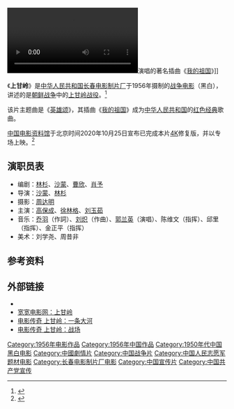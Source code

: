 {{expand|time=2018-11-17T12:22:54+00:00}}
{{Infobox Film
| name               = 上甘岭
| image              = Shang Gan Ling.jpg
| caption            = 《上甘岭》剧照
| director           = [[沙蒙|沙蒙]] [[林杉|林杉]]
| executive_producer =
| producer           = 
| writer             = [[林杉|林杉]] [[沙蒙|沙蒙]] [[曹欣|曹欣]] [[肖予|肖予]]
| starring           = [[高保成|高保成]] [[徐林格|徐林格]] [[刘玉茹|刘玉茹]] 
| music              = [[刘炽|刘炽]]
| maintheme          = 《英雄颂》
| narrator           = 
| cinematography     = [[周达明|周达明]]
| editing            = 
| production_company = [[长春电影制片厂|长春电影制片厂]]
| distributor        = 
| released           = 1956年
| runtime            = 124
| country            = {{中國大陸電影產地}}
| language           = 普通话
| budget             = 
| gross              =
| preceded_by        = 
| followed_by        = 
| website            = 
| amg_id             = 
| imdb_id            = 
}}
[[File:My_Motherland.ogv|thumb]]演唱的著名插曲《[[我的祖国_(中国)|我的祖国]]》]]

《'''上甘岭'''》是[[中华人民共和国|中华人民共和国]][[长春电影制片厂|长春电影制片厂]]于1956年摄制的[[戰爭片|战争电影]]（黑白），讲述的是[[朝鲜战争|朝鲜战争]]中的[[上甘岭战役|上甘岭战役]]。<ref>{{Cite web|title=开启红色记忆　影片《上甘岭》拍摄的幕后故事|url=http://news.sina.com.cn/c/2002-10-14/0213765868.html|accessdate=2020-10-25|work=news.sina.com.cn|archive-date=2020-11-03|archive-url=https://web.archive.org/web/20201103144316/http://news.sina.com.cn/c/2002-10-14/0213765868.html|dead-url=no}}</ref>

该片主题曲是《[[英雄颂|英雄颂]]》，其插曲《[[我的祖国_(电影插曲)|我的祖国]]》成为[[中华人民共和国|中华人民共和国]]的[[红色经典|红色经典]]歌曲。

[[中国电影资料馆|中国电影资料馆]]于北京时间2020年10月25日宣布已完成本片[[4K解析度|4K]]修复版，并以专场上映。<ref>{{Cite web|title=首部抗美援朝故事片《上甘岭》完成4K精致修复重现银幕|url=http://www.81.cn/wh/2020-10/26/content_9925115.htm|accessdate=2020-10-26|archive-date=2020-10-29|archive-url=https://web.archive.org/web/20201029135730/http://www.81.cn/wh/2020-10/26/content_9925115.htm|dead-url=no}}</ref>

== 演职员表 ==
* 编剧：[[林杉|林杉]]、[[沙蒙|沙蒙]]、[[曹欣|曹欣]]、[[肖予|肖予]]
* 导演：[[沙蒙|沙蒙]]、[[林杉|林杉]]
* 摄影：[[周达明|周达明]]
*主演：[[高保成|高保成]]、[[徐林格|徐林格]]、[[刘玉茹|刘玉茹]]
* 音乐：[[乔羽|乔羽]]（作詞）、[[刘炽|刘炽]]（作曲）、[[郭兰英|郭兰英]]（演唱）、陈维文（指挥）、邱里（指挥）、金正平（指挥）
*美术：刘学尧、周昔非

== 参考资料 ==
{{reflist}}

== 外部链接 ==
* {{douban}}
* [http://kkuan.com/movie/%E4%B8%8A%E7%94%98%E5%B2%AD 宽宽电影网：上甘岭]{{Wayback|url=http://kkuan.com/movie/%E4%B8%8A%E7%94%98%E5%B2%AD |date=20201103162157 }}
* [http://share.vrs.sohu.com/75825/v.swf&autoplay=false&xuid= 电影传奇 上甘岭：一条大河]
* [http://share.vrs.sohu.com/75819/v.swf&autoplay=false&xuid= 电影传奇 上甘岭：战场]

{{DEFAULTSORT:S}}
[[Category:1956年电影作品|Category:1956年电影作品]]
[[Category:1956年中国作品|Category:1956年中国作品]]
[[Category:1950年代中国黑白电影|Category:1950年代中国黑白电影]]
[[Category:中國劇情片|Category:中國劇情片]]
[[Category:中国战争片|Category:中国战争片]]
[[Category:中国人民志愿军题材电影|Category:中国人民志愿军题材电影]]
[[Category:长春电影制片厂电影|Category:长春电影制片厂电影]]
[[Category:中国宣传片|Category:中国宣传片]]
[[Category:中国共产党宣传|Category:中国共产党宣传]]